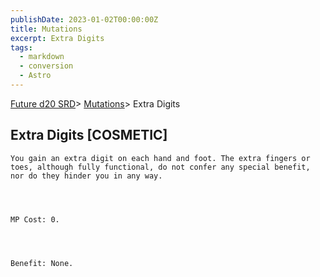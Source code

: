 ```yaml
---
publishDate: 2023-01-02T00:00:00Z
title: Mutations
excerpt: Extra Digits
tags:
  - markdown
  - conversion
  - Astro
---
```







[Future d20 SRD](/#futureD20)> [Mutations](future-d20-srd-mutations-index)> Extra Digits
    




## Extra Digits [COSMETIC]
   



    You gain an extra digit on each hand and foot. The extra fingers or toes, although fully functional, do not confer any special benefit, nor do they hinder you in any way.
   



    MP Cost: 0.
   



    Benefit: None.
   





